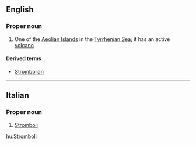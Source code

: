 ==English==

===Proper noun===
{{wikipedia}}
{{en-proper noun}}

# One of the [[Aeolian Islands]] in the [[Tyrrhenian Sea]]; it has an active [[volcano]]

====Derived terms====
* [[Strombolian]]

----

==Italian==

===Proper noun===
{{it-proper noun}}

# [[Stromboli]]

[[hu:Stromboli]]